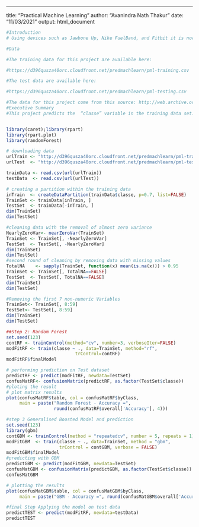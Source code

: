 ---
title: "Practical Machine Learning"
author: "Avanindra Nath Thakur"
date: "11/03/2021"
output: html_document


```{r, include=TRUE, echo=TRUE}

#Introduction
# Using devices such as Jawbone Up, Nike FuelBand, and Fitbit it is now possible to collect a large amount of data about personal activity relatively inexpensively. These type of devices are part of the quantified self movement – a group of enthusiasts who take measurements about themselves regularly to improve their health, to find patterns in their behavior, or because they are tech geeks. One thing that people regularly do is quantify how much of a particular activity they do, but they rarely quantify how well they do it. In this project, your goal will be to use data from accelerometers on the belt, forearm, arm, and dumbell of 6 participants. They were asked to perform barbell lifts correctly and incorrectly in 5 different ways. More information is available from the website here: http://web.archive.org/web/20161224072740/http:/groupware.les.inf.puc-rio.br/har (see the section on the Weight Lifting Exercise Dataset).

#Data

#The training data for this project are available here:

#https://d396qusza40orc.cloudfront.net/predmachlearn/pml-training.csv

#The test data are available here:

#https://d396qusza40orc.cloudfront.net/predmachlearn/pml-testing.csv

#The data for this project come from this source: http://web.archive.org/web/20161224072740/http:/groupware.les.inf.puc-rio.br/har. If you use the document you create for this class for any purpose please cite them as they have been very generous in allowing their data to be used for this kind of assignment.
#Executive Summary
#This project predicts the  “classe” variable in the training data set. different methods are used in this report to explain the model and its cross validation by using alternative methods as explained in the class. 


library(caret);library(rpart)
library(rpart.plot)
library(randomForest)

# downloading data 
urlTrain <- "http://d396qusza40orc.cloudfront.net/predmachlearn/pml-training.csv"
urlTest  <- "http://d396qusza40orc.cloudfront.net/predmachlearn/pml-testing.csv"

trainData <- read.csv(url(urlTrain))
testData  <- read.csv(url(urlTest))

# creating a partition within the training data 
inTrain  <- createDataPartition(trainData$classe, p=0.7, list=FALSE)
TrainSet <- trainData[inTrain, ]
TestSet  <- trainData[-inTrain, ]
dim(TrainSet)
dim(TestSet)

#cleaning data with the removal of almost zero variance
NearlyZeroVar<- nearZeroVar(TrainSet)
TrainSet <- TrainSet[, -NearlyZeroVar]
TestSet  <- TestSet[, -NearlyZeroVar]
dim(TrainSet)
dim(TestSet)
#second round of cleaning by removing data with missing values 
TotalNA    <- sapply(TrainSet, function(x) mean(is.na(x))) > 0.95
TrainSet <- TrainSet[, TotalNA==FALSE]
TestSet  <- TestSet[, TotalNA==FALSE]
dim(TrainSet)
dim(TestSet)

#Removing the first 7 non-numeric Variables   
TrainSet<- TrainSet[, 8:59]
TestSet<- TestSet[, 8:59]
dim(TrainSet)
dim(TestSet)

##Step 2: Random Forest
set.seed(123)
contRF <- trainControl(method="cv", number=3, verboseIter=FALSE)
modFitRF <- train(classe ~ ., data=TrainSet, method="rf",
                          trControl=contRF)
modFitRF$finalModel

# performing prediction on Test dataset
predictRF <- predict(modFitRF, newdata=TestSet)
confusMatRF<- confusionMatrix(predictRF, as.factor(TestSet$classe))
#ploting the result
# plot matrix results
plot(confusMatRF$table, col = confusMatRF$byClass, 
     main = paste("Random Forest - Accuracy =",
                  round(confusMatRF$overall['Accuracy'], 4)))

#step 3 Generalised Boosted Model and prediction 
set.seed(123)
library(gbm)
contGBM <- trainControl(method = "repeatedcv", number = 5, repeats = 1)
modFitGBM  <- train(classe ~ ., data=TrainSet, method = "gbm",
                    trControl = contGBM, verbose = FALSE)
modFitGBM$finalModel
#predicting with GBM
predictGBM <- predict(modFitGBM, newdata=TestSet)
confusMatGBM <- confusionMatrix(predictGBM, as.factor(TestSet$classe))
confusMatGBM

# plotting the results
plot(confusMatGBM$table, col = confusMatGBM$byClass, 
     main = paste("GBM - Accuracy =", round(confusMatGBM$overall['Accuracy'], 4)))

#final Step Applying the model on test data 
predictTEST <- predict(modFitRF, newdata=testData)
predictTEST

```




